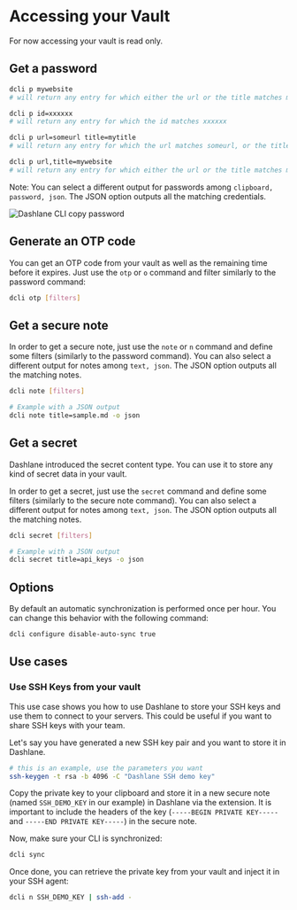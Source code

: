 
# Accessing your Vault

<Callout type="info" emoji="ℹ️">
    For now accessing your vault is read only.
</Callout>

## Get a password

<YoutubePlayer videoId="dMII21YI5s4" />

```sh
dcli p mywebsite
# will return any entry for which either the url or the title matches mywebsite

dcli p id=xxxxxx
# will return any entry for which the id matches xxxxxx

dcli p url=someurl title=mytitle
# will return any entry for which the url matches someurl, or the title matches mytitle

dcli p url,title=mywebsite
# will return any entry for which either the url or the title matches mywebsite
```

Note: You can select a different output for passwords among `clipboard, password, json`. The JSON option outputs all the matching credentials.

![Dashlane CLI copy password](../../public/password-copy.png)

## Generate an OTP code

You can get an OTP code from your vault as well as the remaining time before it expires.
Just use the `otp` or `o` command and filter similarly to the password command:

```sh copy
dcli otp [filters]
```

## Get a secure note

<YoutubePlayer videoId="n8OxYRfrgfk" />

In order to get a secure note, just use the `note` or `n` command and define some filters (similarly to the password command).
You can also select a different output for notes among `text, json`. The JSON option outputs all the matching notes.

```sh copy
dcli note [filters]

# Example with a JSON output
dcli note title=sample.md -o json
```

## Get a secret

Dashlane introduced the secret content type. You can use it to store any kind of secret data in your vault.

In order to get a secret, just use the `secret` command and define some filters (similarly to the secure note command).
You can also select a different output for notes among `text, json`. The JSON option outputs all the matching notes.

```sh copy
dcli secret [filters]

# Example with a JSON output
dcli secret title=api_keys -o json
```

## Options

By default an automatic synchronization is performed once per hour.
You can change this behavior with the following command:

```sh copy
dcli configure disable-auto-sync true
```

## Use cases

### Use SSH Keys from your vault

This use case shows you how to use Dashlane to store your SSH keys and use them to connect to your servers.
This could be useful if you want to share SSH keys with your team.

Let's say you have generated a new SSH key pair and you want to store it in Dashlane.

```sh
# this is an example, use the parameters you want
ssh-keygen -t rsa -b 4096 -C "Dashlane SSH demo key"
```

Copy the private key to your clipboard and store it in a new secure note (named `SSH_DEMO_KEY` in our example) in Dashlane via the extension.
It is important to include the headers of the key (`-----BEGIN PRIVATE KEY-----` and `-----END PRIVATE KEY-----`) in the secure note.

Now, make sure your CLI is synchronized:

```sh copy
dcli sync
```

Once done, you can retrieve the private key from your vault and inject it in your SSH agent:

```sh copy
dcli n SSH_DEMO_KEY | ssh-add -
```
